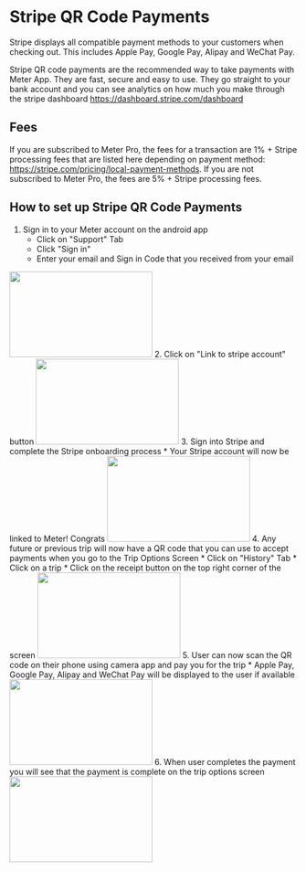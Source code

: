 # Stripe QR Code Payments

Stripe displays all compatible payment methods to your customers when checking out. This includes Apple Pay, Google Pay, Alipay and WeChat Pay.

Stripe QR code payments are the recommended way to take payments with Meter App. They are fast, secure and easy to use. They go straight to your bank account and you can see analytics on how much you make through the stripe dashboard https://dashboard.stripe.com/dashboard

## Fees
If you are subscribed to Meter Pro, the fees for a transaction are 1% + Stripe processing fees that are listed here depending on payment method: https://stripe.com/pricing/local-payment-methods. If you are not subscribed to Meter Pro, the fees are 5% + Stripe processing fees.


## How to set up Stripe QR Code Payments

1. Sign in to your Meter account on the android app
    * Click on "Support" Tab
    * Click "Sign in"
    * Enter your email and Sign in Code that you received from your email
<img height="150" src="https://www.meterapp.co/screenshots/Screenshot_1699048925.png" width="250"/>
2. Click on "Link to stripe account" button
<img height="150" src="https://www.meterapp.co/screenshots/Screenshot_1699048937.png" width="250"/>
3. Sign into Stripe and complete the Stripe onboarding process
    * Your Stripe account will now be linked to Meter! Congrats
<img height="150" src="https://www.meterapp.co/screenshots/Screenshot_1699049288.png" width="250"/>
4. Any future or previous trip will now have a QR code that you can use to accept payments when you go to the Trip Options Screen
    * Click on "History" Tab
    * Click on a trip
    * Click on the receipt button on the top right corner of the screen
<img height="150" src="https://www.meterapp.co/screenshots/Screenshot_1699049411.png" width="250"/>
5. User can now scan the QR code on their phone using camera app and pay you for the trip
    * Apple Pay, Google Pay, Alipay and WeChat Pay will be displayed to the user if available
<img height="150" src="https://www.meterapp.co/screenshots/Screenshot_1699049469.png" width="250"/>
6. When user completes the payment you will see that the payment is complete on the trip options screen
<img height="150" src="https://www.meterapp.co/screenshots/Screenshot_1699049596.png" width="250"/>